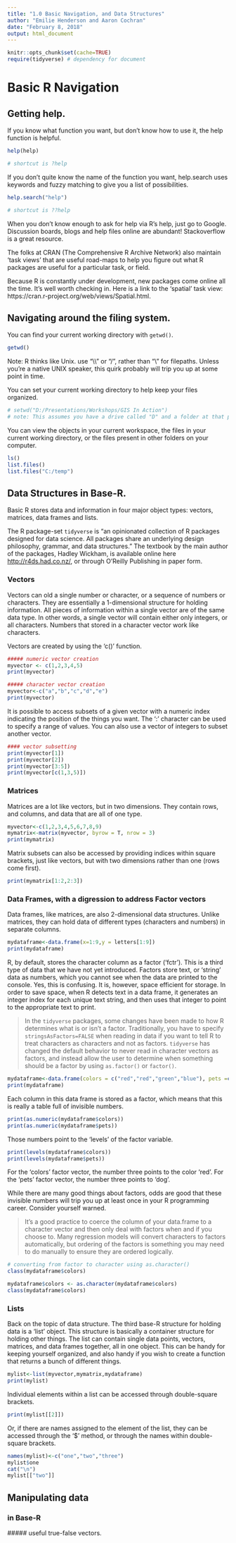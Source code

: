---
title: "1.0 Basic Navigation, and Data Structures"
author: "Emilie Henderson and Aaron Cochran"
date: "February 8, 2018"
output: html_document
---


```{r setup, include=FALSE}
knitr::opts_chunk$set(cache=TRUE)
require(tidyverse) # dependency for document
```

# Basic R Navigation
## Getting help.

If you know what function you want, but  don't know how to use it, the help function is helpful.

```{r}
help(help)

# shortcut is ?help
```


If you don't quite know the name of the function you want, help.search uses keywords and fuzzy matching to give you a list of possibilities. 

```{r}
help.search("help")

# shortcut is ??help
```


When you don't know enough to ask for help via R's help, just go to Google.  Discussion boards, blogs and help files online are abundant! Stackoverflow is a great resource. 

The folks at CRAN (The Comprehensive R Archive Network) also maintain 'task views' that are useful road-maps to help you figure out what R packages are useful for a particular task, or field.

Because R is constantly under development, new packages come online all the time.  It's well worth checking in.  Here is a link to the 'spatial' task view: https://cran.r-project.org/web/views/Spatial.html.



## Navigating around the filing system.

You can find your current working directory with `getwd()`.

```{r}
getwd()
```

Note: R thinks like Unix.  use "\\\\" or "/", rather than "\\" for filepaths.  Unless you're a native UNIX speaker, this quirk probably will trip you up at some point in time.

You can set your current working directory to help keep your files organized. 

```{r}
# setwd("D:/Presentations/Workshops/GIS In Action") 
# note: This assumes you have a drive called "D" and a folder at that path. If you don't, this code chunk will fail. I commented out the code to allow it to run for me. - Aaron
```

You can view the objects in your current workspace, the files in your current working directory, or the files present in other folders on your computer. 

```{r}
ls()
list.files()
list.files("C:/temp")
```

## Data Structures in Base-R.
Basic R stores data and information in four major object types: vectors, matrices, data frames and lists.

The R package-set `tidyverse` is "an opinionated collection of R packages designed for data science. All packages share an underlying design philosophy, grammar, and data structures." The textbook by the main author of the packages, Hadley Wickham, is available online here <http://r4ds.had.co.nz/>, or through O'Reilly Publishing in paper form. 

### Vectors
Vectors can old a single number or character, or a sequence of numbers or characters.  They are essentially a 1-dimensional structure for holding information.  All pieces of information within a single vector are of the same data type.  In other words, a single vector will contain either only integers, or all characters.  Numbers that stored in a character vector work like characters.

Vectors are created by using the 'c()' function. 

```{r}
##### numeric vector creation
myvector <- c(1,2,3,4,5)
print(myvector)

##### character vector creation
myvector<-c("a","b","c","d","e")
print(myvector)
```


It is possible to access subsets of a given vector with a numeric index indicating the position of the things you want.  The ':' character can be used to specify a range of values.  You can also use a vector of integers to subset another vector.

```{r}
#### vector subsetting
print(myvector[1])
print(myvector[2])     
print(myvector[3:5])    
print(myvector[c(1,3,5)])   
```

### Matrices

Matrices are a lot like vectors, but in two dimensions.  They contain rows, and columns, and data that are all of one type. 

```{r}
myvector<-c(1,2,3,4,5,6,7,8,9)
mymatrix<-matrix(myvector, byrow = T, nrow = 3)
print(mymatrix)
```

Matrix subsets can also be accessed by providing indices within square brackets, just like vectors, but with two dimensions rather than one (rows come first).

```{r}
print(mymatrix[1:2,2:3])
```

### Data Frames, with a digression to address Factor vectors

Data frames, like matrices, are also 2-dimensional data structures.  Unlike matrices, they can hold data of different types (characters and numbers) in separate columns.


```{r}
mydataframe<-data.frame(x=1:9,y = letters[1:9])
print(mydataframe)
```

R, by default, stores the character column as a factor ('fctr'). This is a third type of data that we have not yet introduced.  Factors store text, or 'string' data as numbers, which you cannot see when the data are printed to the console. Yes, this is confusing.  It is, however, space efficient for storage.  In order to save space, when R detects text in a data frame, it generates an integer index for each unique text string, and then uses that integer to point to the appropriate text to print.

> In the `tidyverse` packages, some changes have been made to how R determines what is or isn't a factor. Traditionally, you have to specify `stringsAsFactors=FALSE` when reading in data if you want to tell R to treat characters as characters and not as factors. `tidyverse` has changed the default behavior to never read in character vectors as factors, and instead allow the user to determine when something should be a factor by using `as.factor()` or `factor()`. 

```{r}
mydataframe<-data.frame(colors = c("red","red","green","blue"), pets =c("cat","dog","bird","dog"))
print(mydataframe)
```

Each column in this data frame is stored as a factor, which means that this is really a table full of invisible numbers.

```{r}
print(as.numeric(mydataframe$colors))
print(as.numeric(mydataframe$pets))
```
Those numbers point to the 'levels' of the factor variable.
```{r}
print(levels(mydataframe$colors))
print(levels(mydataframe$pets))
```
For the 'colors' factor vector, the number three points to the color 'red'.  For the 'pets' factor vector, the number three points to 'dog'.

While there are many good things about factors, odds are good that these invisible numbers will trip you up at least once in your R programming career.  Consider yourself warned.

> It's a good practice to coerce the column of your data.frame to a character vector and then only deal with factors when and if you choose to. Many regression models will convert characters to factors automatically, but ordering of the factors is something you may need to do manually to ensure they are ordered logically. 

```{r}
# converting from factor to character using as.character()
class(mydataframe$colors)

mydataframe$colors <- as.character(mydataframe$colors)
class(mydataframe$colors)
```

### Lists

Back on the topic of data structure. The third base-R structure for holding data is a 'list' object.  This structure is basically a container structure for holding other things.  The list can contain single data points, vectors, matrices, and data frames together, all in one object.  This can be handy for keeping yourself organized, and also handy if you wish to create a function that returns a bunch of different things.

```{r}
mylist<-list(myvector,mymatrix,mydataframe)
print(mylist)
```

Individual elements within a list can be accessed through double-square brackets.

```{r}
print(mylist[[2]])
```

Or, if there are names assigned to the element of the list, they can be accessed through the '$' method, or through the names within double-square brackets.

```{r}
names(mylist)<-c("one","two","three")
mylist$one
cat("\n")
mylist[["two"]]
```


## Manipulating data
### in Base-R
  ##### useful true-false vectors.
  


